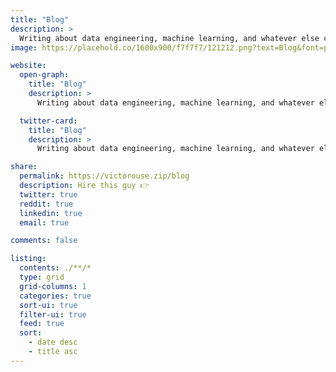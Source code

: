```yaml
---
title: "Blog"
description: >
  Writing about data engineering, machine learning, and whatever else comes to mind.
image: https://placehold.co/1600x900/f7f7f7/121212.png?text=Blog&font=playfair-display

website:
  open-graph:
    title: "Blog"
    description: >
      Writing about data engineering, machine learning, and whatever else comes to mind.

  twitter-card: 
    title: "Blog"
    description: >
      Writing about data engineering, machine learning, and whatever else comes to mind.

share:
  permalink: https://victorouse.zip/blog
  description: Hire this guy 👉
  twitter: true
  reddit: true
  linkedin: true
  email: true

comments: false

listing:
  contents: ./**/*
  type: grid
  grid-columns: 1
  categories: true
  sort-ui: true
  filter-ui: true
  feed: true
  sort:
    - date desc
    - title asc
---
```

